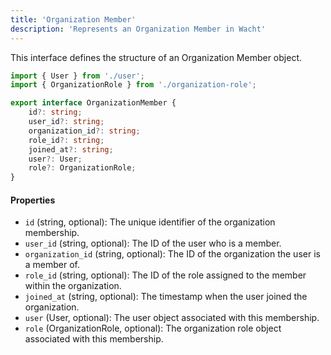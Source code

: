 ```yaml
---
title: 'Organization Member'
description: 'Represents an Organization Member in Wacht'
---
```


This interface defines the structure of an Organization Member object.

```typescript
import { User } from './user';
import { OrganizationRole } from './organization-role';

export interface OrganizationMember {
    id?: string;
    user_id?: string;
    organization_id?: string;
    role_id?: string;
    joined_at?: string;
    user?: User;
    role?: OrganizationRole;
}
```

#### Properties

- `id` (string, optional): The unique identifier of the organization membership.
- `user_id` (string, optional): The ID of the user who is a member.
- `organization_id` (string, optional): The ID of the organization the user is a member of.
- `role_id` (string, optional): The ID of the role assigned to the member within the organization.
- `joined_at` (string, optional): The timestamp when the user joined the organization.
- `user` (User, optional): The user object associated with this membership.
- `role` (OrganizationRole, optional): The organization role object associated with this membership.
